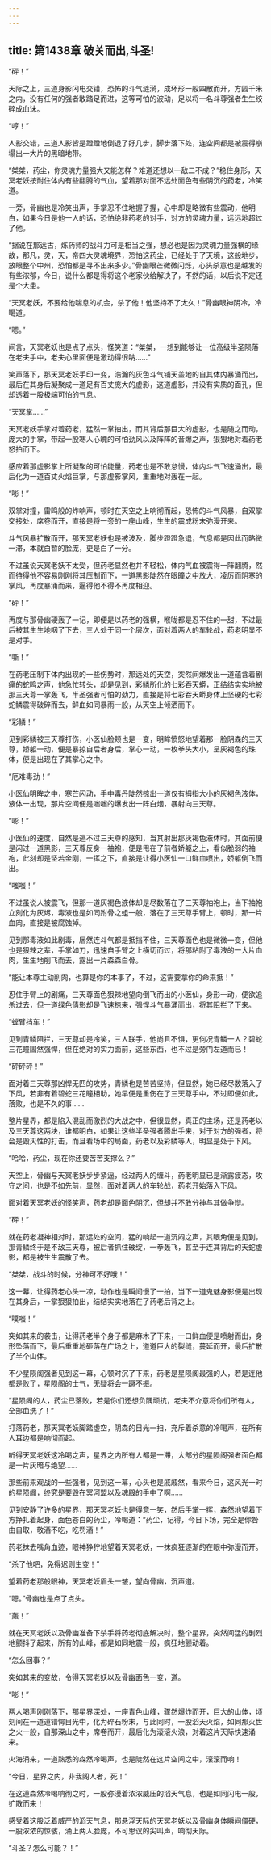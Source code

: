 ```yaml
---
---
---
```

title: 第1438章 破关而出,斗圣!
---



“砰！”

天际之上，三道身影闪电交错，恐怖的斗气涟漪，成环形一般四散而开，方圆千米之内，没有任何的强者敢踏足而进，这等可怕的波动，足以将一名斗尊强者生生绞碎成血沫。

“哼！”

人影交错，三道人影皆是蹬蹬地倒退了好几步，脚步落下处，连空间都是被震得崩塌出一大片的黑暗地带。

“桀桀，药尘，你灵魂力量强大又能怎样？难道还想以一敌二不成？”稳住身形，天冥老妖按耐住体内有些翻腾的气血，望着那对面不远处面色有些阴沉的药老，冷笑道。

一旁，骨幽也是冷笑出声，手掌忍不住地握了握，心中却是略微有些震动，他明白，如果今日是他一人的话，恐怕绝非药老的对手，对方的灵魂力量，远远地超过了他。

“据说在那远古，炼药师的战斗力可是相当之强，想必也是因为灵魂力量强横的缘故，那凡，灵，天，帝四大灵魂境界，恐怕这药尘，已经处于了天境，这般地步，放眼整个中州，恐怕都是寻不出来多少。”骨幽眼芒微微闪烁，心头杀意也是越发的有些浓郁，今日，说什么都是得将这个老家伙给解决了，不然的话，以后说不定还是个大患。

“天冥老妖，不要给他喘息的机会，杀了他！他坚持不了太久！”骨幽眼神阴冷，冷喝道。

“嗯。”

间言，天冥老妖也是点了点头，怪笑道：“桀桀，一想到能够让一位高级半圣陨落在老夫手中，老夫心里面便是激动得很呐……”

笑声落下，那天冥老妖手印一变，浩瀚的灰色斗气铺天盖地的自其体内暴涌而出，最后在其身后凝聚成一道足有百丈庞大的虚影，这道虚影，并没有实质的面孔，但却透着一股极端可怕的气息。

“天冥掌……”

天冥老妖手掌对着药老，猛然一掌拍出，而其背后那巨大的虚影，也是随之而动，庞大的手掌，带起一股寒人心魄的可怕劲风以及阵阵的音爆之声，狠狠地对着药老怒拍而下。

感应着那虚影掌上所凝聚的可怕能量，药老也是不敢怠慢，体内斗气飞速涌出，最后化为一道百丈火焰巨掌，与那虚影掌风，重重地对轰在一起。

“嘭！”

双掌对撞，雷鸣般的炸响声，顿时在天空之上响彻而起，恐怖的斗气风暴，自双掌交接处，席卷而开，直接是将一旁的一座山峰，生生的震成粉末弥漫开来。

斗气风暴扩散而开，那天冥老妖也是被波及，脚步蹬蹬急退，气息都是因此而略微一滞，本就白暂的脸庞，更是白了一分。

不过虽说天冥老妖不太受，但药老显然也并不轻松，体内气血被震得一阵翻腾，然而待得他不容易刚刚将其压制而下，一道黑影陡然在眼瞳之中放大，凌厉而阴寒的掌风，再度暴涌而来，逼得他不得不再度相迎。

“砰！”

再度与那骨幽硬轰了一记，即便是以药老的强横，喉咙都是忍不住的一甜，不过最后被其生生地咽了下去，三人处于同一个层次，面对着两人的车轮战，药老明显不是对手。

“嘶！”

在药老压制下体内出现的一些伤势时，那远处的天空，突然间爆发出一道蕴含着剧痛的蛇鸣之声，他急忙转头，却是见到，彩鳞所化的七彩吞天蟒，正结结实实地被那三天尊一掌轰飞，半圣强者可怕的劲力，直接是将七彩吞天蟒身体上坚硬的七彩蛇鳞震得破碎而去，鲜血如同暴雨一般，从天空上倾洒而下。

“彩鳞！”

见到彩鳞被三天尊打伤，小医仙脸颊也是一变，明眸愤怒地望着那一脸阴森的三天尊，娇躯一动，便是暴掠自后者身后，掌心一动，一枚拳头大小，呈灰褐色的珠体，便是出现在了其掌心之中。

“厄难毒劲！”

小医仙明眸之中，寒芒闪动，手中毒丹陡然掠出一道仅有拇指大小的灰褐色液体，液体一出现，那片空间便是嗤嗤的爆发出一阵白烟，暴射向三天尊。

“嘭！”

小医仙的速度，自然是逃不过三天尊的感知，当其射出那灰褐色液体时，其面前便是闪过一道黑影，三天尊反身一袖袍，便是甩在了前者娇躯之上，看似脆弱的袖袍，此刻却是坚若金刚，一挥之下，直接是让得小医仙一口鲜血喷出，娇躯倒飞而出。

“嗤嗤！”

不过虽说人被震飞，但那一道灰褐色液体却是尽数落在了三天尊袖袍上，当下袖袍立刻化为灰烬，毒液也是如同跗骨之蛆一般，落在了三天尊手臂上，顿时，那一片血肉，直接是被腐蚀掉。

见到那毒液如此剧毒，居然连斗气都是抵挡不住，三天尊面色也是微微一变，但他也是狠辣之辈，手掌如刀，迅速自手臂之上横切而过，将那粘附了毒液的一大片血肉，生生地削飞而去，露出一片森森白骨。

“能让本尊主动削肉，也算是你的本事了，不过，这需要拿你的命来抵！”

忍住手臂上的剧痛，三天尊面色狠辣地望向倒飞而出的小医仙，身形一动，便欲追杀过去，但一道绿色倩影却是飞速掠来，强悍斗气暴涌而出，将其阻拦了下来。

“螳臂挡车！”

见到青鳞阻拦，三天尊却是冷笑，三人联手，他尚且不惧，更何况青鳞一人？碧蛇三花瞳固然强悍，但在绝对的实力面前，这些东西，也不过是旁门左道而已！

“砰砰砰！”

面对着三天尊那凶悍无匹的攻势，青鳞也是苦苦坚持，但显然，她已经尽数落入了下风，若非有着碧蛇三花瞳相助，她早便是重伤在了三天尊手中，不过即便如此，落败，也是不久的事……

整片星界，都是陷入混乱而激烈的大战之中，但很显然，真正的主场，还是药老以及三天尊这两块，谁都明白，如果让这些半圣强者腾出手来，对于对方的强者，将会是毁灭性的打击，而且看场中的局面，药老以及彩鳞等人，明显是处于下风。

“哈哈，药尘，现在你还要苦苦支撑么？”

天空上，骨幽与天冥老妖步步紧逼，经过两人的缠斗，药老明显已是渐露疲态，攻守之间，也是不如先前，显然，面对着两人的车轮战，药老开始落入下风。

面对着天冥老妖的怪笑声，药老却是面色阴沉，但却并不敢分神与其做争辩。

“砰！”

就在药老凝神相对时，那远处的空间，猛的响起一道沉闷之声，其眼角便是见到，那青鳞终于是不敌三天尊，被后者抓住破绽，一拳轰飞，甚至于连其背后的天蛇虚影，都是被生生震散了去。

“桀桀，战斗的时候，分神可不好哦！”

这一幕，让得药老心头一凉，动作也是瞬间慢了一拍，当下一道鬼魅身影便是出现在其身后，一掌狠狠拍出，结结实实地落在了药老后背之上。

“噗嗤！”

突如其来的袭击，让得药老半个身子都是麻木了下来，一口鲜血便是喷射而出，身形坠落而下，最后重重地砸落在广场之上，道道巨大的裂缝，蔓延而开，最后扩散了半个山体。

不少星陨阁强者见到这一幕，心顿时沉了下来，药老是星陨阁最强的人，若是连他都是败了，星陨阁的士气，无疑将会一蹶不振。

“星陨阁的人，药尘已落败，若是你们还想负隅顽抗，老夫不介意将你们所有人，全部血洗了！”

打落药老，那天冥老妖脚踏虚空，阴森的目光一扫，充斥着杀意的冷喝声，在所有人耳边都是响彻而起。

听得天冥老妖这冷喝之声，星界之内所有人都是一滞，大部分的星陨阁强者面色都是一片灰暗与绝望……

那些前来观战的一些强者，见到这一幕，心头也是戚戚然，看来今日，这风光一时的星陨阁，终究是要毁在冥河盟以及魂殿的手中了啊……

见到安静了许多的星界，那天冥老妖也是得意一笑，然后手掌一挥，森然地望着下方挣扎着起身，面色苍白的药尘，冷喝道：“药尘，记得，今日下场，完全是你咎由自取，敬酒不吃，吃罚酒！”

药老抹去嘴角血迹，眼神狰狞地望着天冥老妖，一抹疯狂逐渐的在眼中弥漫而开。

“杀了他吧，免得迟则生变！”

望着药老那般眼神，天冥老妖眉头一皱，望向骨幽，沉声道。

“嗯。”骨幽也是点了点头。

“轰！”

就在天冥老妖以及骨幽准备下杀手将药老彻底解决时，整个星界，突然间猛的剧烈地颤抖了起来，所有的山峰，都是如同地震一般，疯狂地颤动着。

“怎么回事？”

突如其来的变故，令得天冥老妖以及骨幽面色一变，道。

“嘭！”

两人喝声刚刚落下，那星界深处，一座青色山峰，骤然爆炸而开，巨大的山体，顷刻间在一道道错愕目光中，化为碎石粉末，与此同时，一股滔天火焰，如同那灭世之火一般，自那深山之中，席卷而开，最后化为滚滚火浪，对着这片天际快速涌来。

火海涌来，一道熟悉的森然冷喝声，也是陡然在这片空间之中，滚滚而响！

“今日，星界之内，非我阁人者，死！”

在这道森然冷喝响彻之时，一股弥漫着浓浓威压的滔天气息，也是如同闪电一般，扩散而来！

感受着这股泛着威严的滔天气息，那悬浮天际的天冥老妖以及骨幽身体瞬间僵硬，一股浓浓的惊骇，涌上两人脸庞，不可思议的尖叫声，响彻天际。

“斗圣？怎么可能？！”